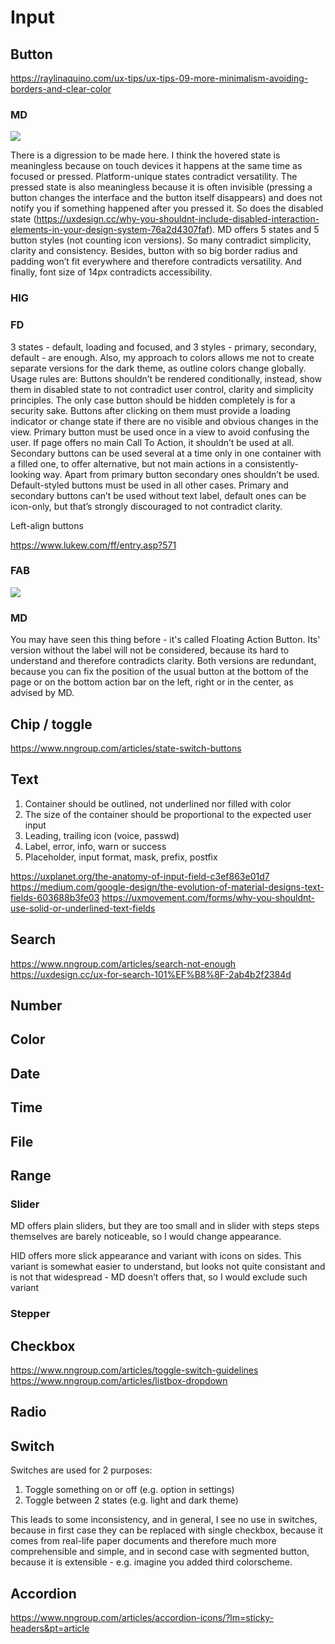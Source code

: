 
<Meta title="Molecules/Box/Overview" />

# Input

## Button

https://raylinaquino.com/ux-tips/ux-tips-09-more-minimalism-avoiding-borders-and-clear-color

### MD

![](../../res/button.jpg)

There is a digression to be made here. I think the hovered state is meaningless because on touch devices it happens at the same time as focused or pressed. Platform-unique states contradict versatility. The pressed state is also meaningless because it is often invisible (pressing a button changes the interface and the button itself disappears) and does not notify you if something happened after you pressed it. So does the disabled state (https://uxdesign.cc/why-you-shouldnt-include-disabled-interaction-elements-in-your-design-system-76a2d4307faf). MD offers 5 states and 5 button styles (not counting icon versions). So many contradict simplicity, clarity and consistency. Besides, button with so big border radius and padding won’t fit everywhere and therefore contradicts versatility. And finally, font size of 14px contradicts accessibility.

### HIG

### FD

3 states - default, loading and focused, and 3 styles - primary, secondary, default - are enough.
Also, my approach to colors allows me not to create separate versions for the dark theme, as outline colors change globally. Usage rules are:
Buttons shouldn’t be rendered conditionally, instead, show them in disabled state to not contradict user control, clarity and simplicity principles. The only case button should be hidden completely is for a security sake.
Buttons after clicking on them must provide a loading indicator or change state if there are no visible and obvious changes in the view.
Primary button must be used once in a view to avoid confusing the user. If page offers no main Call To Action, it shouldn’t be used at all.
Secondary buttons can be used several at a time only in one container with a filled one, to offer alternative, but not main actions in a consistently-looking way. Apart from primary button secondary ones shouldn’t be used.
Default-styled buttons must be used in all other cases.
Primary and secondary buttons can’t be used without text label, default ones can be icon-only, but that’s strongly discouraged to not contradict clarity.

Left-align buttons

https://www.lukew.com/ff/entry.asp?571

### FAB

![](../../res/fab.jpg)

### MD

You may have seen this thing before - it's called Floating Action Button. Its' version without the label will not be considered, because its hard to understand and therefore contradicts clarity. Both versions are redundant, because you can fix the position of the usual button at the bottom of the page or on the bottom action bar on the left, right or in the center, as advised by MD.

## Chip / toggle

https://www.nngroup.com/articles/state-switch-buttons

## Text

1. Container should be outlined, not underlined nor filled with color
1. The size of the container should be proportional to the expected user input
1. Leading, trailing icon (voice, passwd)
1. Label, error, info, warn or success
1. Placeholder, input format, mask, prefix, postfix

https://uxplanet.org/the-anatomy-of-input-field-c3ef863e01d7
https://medium.com/google-design/the-evolution-of-material-designs-text-fields-603688b3fe03
https://uxmovement.com/forms/why-you-shouldnt-use-solid-or-underlined-text-fields

## Search

https://www.nngroup.com/articles/search-not-enough
https://uxdesign.cc/ux-for-search-101%EF%B8%8F-2ab4b2f2384d

## Number

## Color

## Date

## Time

## File

## Range

### Slider

MD offers plain sliders, but they are too small and in slider with steps steps themselves are barely noticeable, so I would change appearance.

HID offers more slick appearance and variant with icons on sides. This variant is somewhat easier to understand, but looks not quite consistant and is not that widespread - MD doesn’t offers that, so I would exclude such variant

### Stepper

## Checkbox

https://www.nngroup.com/articles/toggle-switch-guidelines
https://www.nngroup.com/articles/listbox-dropdown

## Radio

## Switch

Switches are used for 2 purposes:

1. Toggle something on or off (e.g. option in settings)
2. Toggle between 2 states (e.g. light and dark theme)

This leads to some inconsistency, and in general, I see no use in switches, because in first case they can be replaced with single checkbox, because it comes from real-life paper documents and therefore much more comprehensible and simple, and in second case with segmented button, because it is extensible - e.g. imagine you added third colorscheme.

## Accordion

https://www.nngroup.com/articles/accordion-icons/?lm=sticky-headers&pt=article
